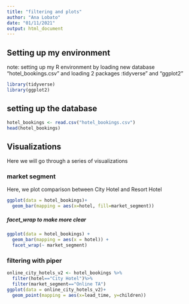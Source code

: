 ---
title: "filtering and plots"
author: "Ana Lobato"
date: "01/11/2021"
output: html_document
---

## Setting up my environment
note: setting up my R environment by loading new database "hotel_bookings.csv" and loading 2 packages :tidyverse" and "ggplot2"

```{r loading packages}
library(tidyverse)
library(ggplot2)
```

## setting up the database

```{r loding database}
hotel_bookings <- read.csv("hotel_bookings.csv")
head(hotel_bookings)
```

## Visualizations
Here we will go through a series of visualizations

### market segment
Here, we plot comparison between City Hotel and Resort Hotel

```{r}
ggplot(data = hotel_bookings)+
  geom_bar(mapping = aes(x=hotel, fill=market_segment))
```

##### facet_wrap to make more clear

```{r}
ggplot(data = hotel_bookings) +
  geom_bar(mapping = aes(x = hotel)) +
  facet_wrap(~ market_segment)
```

### filtering with piper

```{r}
online_city_hotels_v2 <- hotel_bookings %>%
  filter(hotel=="City Hotel")%>%
  filter(market_segment=="Online TA")
ggplot(data = online_city_hotels_v2)+
  geom_point(mapping = aes(x=lead_time, y=children))
```
